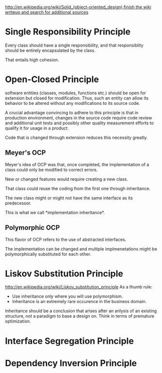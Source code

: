 [[http://en.wikipedia.org/wiki/Solid_(object-oriented_design) finish the wiki writeup and search for additional sources]]
= Single Responsibility Principle =
Every class should have a single responsibility, and that responsiblity should be entirely encapsulated by the class.

That entails high cohesion.
= Open-Closed Principle =
software entities (classes, modules, functions etc.) should be open for extension but closed for modification. Thus, such an entity can allow its behavior to be altered without any modifications to its source code.

A crucial advantage convincing to adhere to this principle is that in production environment, changes in the source code require code review and additional unit tests and possibly other quality measurement efforts to qualify it for usage in a product.

Code that is changed through extension reduces this necessity greatly.
== Meyer's OCP ==
Meyer's idea of OCP was that, once completed, the implementation of a class could only be modified to correct errors.

New or changed features would require creating a new class.

That class could reuse the coding from the first one through inheritance.

The new class might or might not have the same interface as its predecessor.

This is what we call *implementation inheritance*.

== Polymorphic OCP ==
This flavor of OCP refers to the use of abstracted interfaces.

The implementation can be changed and multiple implmenetations might be polymorphically substituted for each other. 
= Liskov Substitution Principle =
[[Finish the writeup|http://en.wikipedia.org/wiki/Liskov_substitution_principle]]
As a thumb rule:
*Use inheritance only where you will use polymorphism.
*Inheritance is an extremely rare occurence in the business domain.

Inheritance should be a conclusion that arises after an anlysis of an existing structure, not a paradigm to base a design on. Think in terms of premature optimization.

= Interface Segregation Principle =
= Dependency Inversion Principle =
